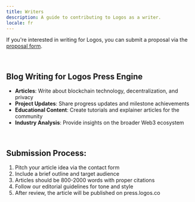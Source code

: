 ```yaml
---
title: Writers
description: A guide to contributing to Logos as a writer.
locale: fr
---
```


If you're interested in writing for Logos, you can submit a proposal via the [proposal form](/proposals).

<br />

## Blog Writing for Logos Press Engine

- **Articles**: Write about blockchain technology, decentralization, and privacy
- **Project Updates**: Share progress updates and milestone achievements
- **Educational Content**: Create tutorials and explainer articles for the community
- **Industry Analysis**: Provide insights on the broader Web3 ecosystem

<br />

## Submission Process:

1. Pitch your article idea via the contact form
2. Include a brief outline and target audience
3. Articles should be 800-2000 words with proper citations
4. Follow our editorial guidelines for tone and style
5. After review, the article will be published on press.logos.co
